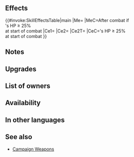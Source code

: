 {{Weapon Infobox
|tagid=SID_継戦の剣＋
|intID=4526
|image=wep_sw189
|exclusive=0
|weaponType=Sword
|cost=300
|might=14
|range=1
|effect=At start of combat, if unit's HP ≥ 25%, grants Atk/Def+5 to unit during combat, inflicts Atk/Def-X on foe during combat (X = 25% of unit's HP at start of combat; max 10), and restores 10 HP to unit after combat.
|required=Campaign Blade
|refinePaths=default
|refineSP=350
|refineMedals=500
|refineStones=50
|properties=random_owner
}}
==Effects==
{{#invoke:SkillEffectsTable|main
|Me={{Eft|Heal|10}}
|MeC=After combat if<br>{{Tgt|Unit}}'s HP ≥ 25%<br>at start of combat
|Ce1={{Eft|Temporary buffs|Atk/Def|5}}
|Ce2={{Eft|Temporary debuffs|Atk/Def|25% of {{Tgt|Unit}}'s HP<br>at start of combat|max=10}}
|Ce2T={{Tgt|Foe}}
|CeC={{Tgt|Unit}}'s HP ≥ 25%<br>at start of combat
}}
==Notes==
{{Temporary buffs}}
{{Temporary debuffs}}
{{At start of combat}}
{{After combat healing}}
==Upgrades==
{{Weapon Upgrade List}}
==List of owners==
{{Skill Hero List}}
==Availability==
{{PassiveFocusList}}
{{PassiveDistributionList}}
{{PassiveCombatManualList}}
==In other languages==
{{OtherLanguages
|japanese=
|german=
|spanishEU=
|spanishLA=
|french=
|italian= Lama d'assalto+
|chineseTW=
|portuguese=
}}
==See also==
{{See also skills|cond=Description LIKE '%inflicts%/%-X%on foe%=%of unit_s HP at start of combat%' AND Exclusive='1' AND Name NOT LIKE '%campaign%'}}
* [[Skill families/Weapons#Campaign|Campaign Weapons]]
{{Weapons Navbox}}